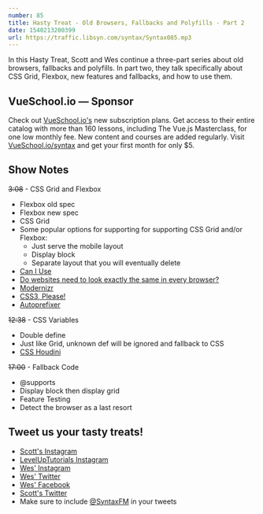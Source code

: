 ```yaml
---
number: 85
title: Hasty Treat - Old Browsers, Fallbacks and Polyfills - Part 2
date: 1540213200399
url: https://traffic.libsyn.com/syntax/Syntax085.mp3
---
```


In this Hasty Treat, Scott and Wes continue a three-part series about old browsers, fallbacks and polyfills. In part two, they talk specifically about CSS Grid, Flexbox, new features and fallbacks, and how to use them.

## VueSchool.io — Sponsor

Check out [VueSchool.io's](https://vueschool.io/) new subscription plans. Get access to their entire catalog with more than 160 lessons, including The Vue.js Masterclass, for one low monthly fee. New content and courses are added regularly. Visit [VueSchool.io/syntax](https://vueschool.io/syntax) and get your first month for only $5.

## Show Notes

~~3:08~~ - CSS Grid and Flexbox

* Flexbox old spec
* Flexbox new spec
* CSS Grid
* Some popular options for supporting for supporting CSS Grid and/or Flexbox:
  * Just serve the mobile layout
  * Display block
  * Separate layout that you will eventually delete
* [Can I Use](https://caniuse.com/)
* [Do websites need to look exactly the same in every browser?](http://dowebsitesneedtolookexactlythesameineverybrowser.com/)
* [Modernizr](https://modernizr.com/)
* [CSS3, Please!](http://css3please.com/)
* [Autoprefixer](https://github.com/postcss/autoprefixer)

~~12:38~~ - CSS Variables

* Double define
* Just like Grid, unknown def will be ignored and fallback to CSS
* [CSS Houdini](https://css-houdini.org)

~~17:00~~ - Fallback Code

* @supports
* Display block then display grid
* Feature Testing
* Detect the browser as a last resort

## Tweet us your tasty treats!

* [Scott's Instagram](https://www.instagram.com/stolinski/)
* [LevelUpTutorials Instagram](https://www.instagram.com/LevelUpTutorials/)
* [Wes' Instagram](https://www.instagram.com/wesbos/)
* [Wes' Twitter](https://twitter.com/wesbos)
* [Wes' Facebook](https://www.facebook.com/wesbos.developer)
* [Scott's Twitter](https://twitter.com/stolinski)
* Make sure to include [@SyntaxFM](https://twitter.com/SyntaxFM) in your tweets
